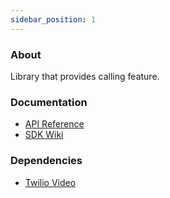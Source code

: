 ```yaml
---
sidebar_position: 1
---
```


### About

Library that provides calling feature.

### Documentation

- [API Reference](https://github.com/huma-engineering/huma-web-sdk/releases)
- [SDK Wiki](https://github.com/huma-engineering/huma-web-sdk/wiki)

### Dependencies

- [Twilio Video](https://www.twilio.com/docs/video)